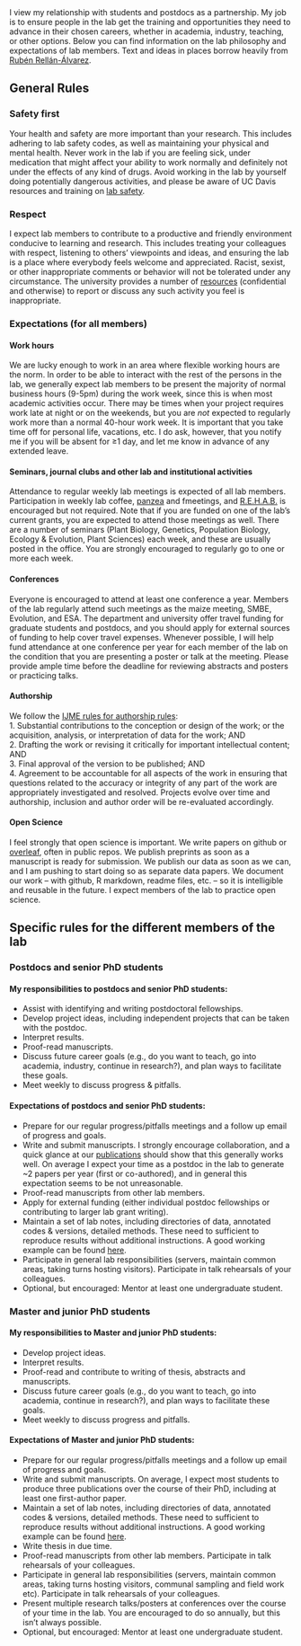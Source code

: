 <!-- break -->
<br>
<!-- break -->

I view my relationship with students and postdocs as a partnership. My job is to ensure people in the lab get the training and opportunities they need to advance in their chosen careers, whether in academia, industry, teaching, or other options. Below you can find information on the lab philosophy and expectations of lab members. Text and ideas in places borrow heavily from [Rubén Rellán-Álvarez](http://www.rrlab.org/expectations.html).

## General Rules

### Safety first

Your health and safety are more important than your research. This includes adhering to lab safety codes, as well as maintaining your physical and mental health. Never work in the lab if you are feeling sick, under medication that might affect your ability to work normally and definitely not under the effects of any kind of drugs. Avoid working in the lab by yourself doing potentially dangerous activities, and please be aware of UC Davis resources and training on [lab safety](http://safetyservices.ucdavis.edu/categories/laboratory-safety). 

### Respect

I expect lab members to contribute to a productive and friendly environment conducive to learning and research. This includes treating your colleagues with respect, listening to others’ viewpoints and ideas, and ensuring the lab is a place where everybody feels welcome and appreciated. Racist, sexist, or other inappropriate comments or behavior will not be tolerated under any circumstance.  The university provides a number of [resources](http://studentexpression.ucdavis.edu/get-support/index.html) (confidential and otherwise) to report or discuss any such activity you feel is inappropriate.

### Expectations (for all members)

#### Work hours
We are lucky enough to work in an area where flexible working hours are the norm. In order to be able to interact with the rest of the persons in the lab, we generally expect lab members to be present the majority of normal business hours (9-5pm) during the work week, since this is when most academic activities occur. There may be times when your project requires work late at night or on the weekends, but you are *not* expected to regularly work more than a normal 40-hour work week.  It is important that you take time off for personal life, vacations, etc.  I do ask, however, that you notify me if you will be absent for ≥1 day, and let me know in advance of any extended leave.

#### Seminars, journal clubs and other lab and institutional activities   
Attendance to regular weekly lab meetings is expected of all lab members. Participation in weekly lab coffee, [panzea](www.panzea.org) and fmeetings, and [R.E.H.A.B.](rehab.html) is encouraged but not required. Note that if you are funded on one of the lab's current grants, you are expected to attend those meetings as well.  There are a number of seminars (Plant Biology, Genetics, Population Biology, Ecology & Evolution, Plant Sciences) each week, and these are usually posted in the office. You are  strongly encouraged to regularly go to one or more each week.

#### Conferences
Everyone is encouraged to attend at least one conference a year.  Members of the lab regularly attend such meetings as the maize meeting, SMBE, Evolution, and ESA. The department and university offer travel funding for graduate students and postdocs, and you should apply for external sources of funding to help cover travel expenses. Whenever possible, I will help fund attendance at one conference per year for each member of the lab on the condition that you are presenting a poster or talk at the meeting. Please provide ample time before the deadline for reviewing abstracts and posters or practicing talks. 

#### Authorship
We follow the [IJME rules for authorship rules](http://www.icmje.org/recommendations/browse/roles-and-responsibilities/defining-the-role-of-authors-and-contributors.html):   
1. Substantial contributions to the conception or design of the work; or the acquisition, analysis, or interpretation of data for the work; AND  
2. Drafting the work or revising it critically for important intellectual content; AND  
3. Final approval of the version to be published; AND  
4. Agreement to be accountable for all aspects of the work in ensuring that questions related to the accuracy or integrity of any part of the work are appropriately investigated and resolved.
Projects evolve over time and authorship, inclusion and author order will be re-evaluated accordingly.

#### Open Science
I feel strongly that open science is important. We write papers on github or [overleaf](overleaf.com), often in public repos.  We publish preprints as soon as a manuscript is ready for submission.  We publish our data as soon as we can, and I am pushing to start doing so as separate data papers. We document our work -- with github, R markdown, readme files, etc. -- so it is intelligible and reusable in the future. I expect members of the lab to practice open science.


## Specific rules for the different members of the lab

### Postdocs and senior PhD students  

#### My responsibilities to postdocs and senior PhD students:  

- Assist with identifying and writing postdoctoral fellowships.  
- Develop project ideas, including independent projects that can be taken with the postdoc.
- Interpret results.
- Proof-read manuscripts.
- Discuss future career goals (e.g., do you want to teach, go into academia, industry, continue in research?), and plan ways to facilitate these goals.
- Meet weekly to discuss progress & pitfalls.  

#### Expectations of postdocs and senior PhD students:
- Prepare for our regular progress/pitfalls meetings and a follow up email of progress and goals.  
- Write and submit manuscripts.  I strongly encourage collaboration, and a quick glance at our [publications](pubs.html) should show that this generally works well. On average I expect your time as a postdoc in the lab to generate ~2 papers per year (first or co-authored), and in general this expectation seems to be not unreasonable.
- Proof-read manuscripts from other lab members.  
- Apply for external funding (either individual postdoc fellowships or contributing to larger lab grant writing).  
- Maintain a set of lab notes, including directories of data, annotated codes & versions, detailed methods. These need to sufficient to reproduce results without additional instructions. A good working example can be found [here](https://github.com/timbeissinger/Maize-Teo-Scripts).
- Participate in general lab responsibilities (servers, maintain common areas, taking turns hosting visitors). Participate in talk rehearsals of your colleagues.
- Optional, but encouraged: Mentor at least one undergraduate student.

### Master and junior PhD students

#### My responsibilities to Master and junior PhD students:

- Develop project ideas.   
- Interpret results.  
- Proof-read and contribute to writing of thesis, abstracts and  manuscripts.  
- Discuss future career goals (e.g., do you want to teach, go into academia, continue in research?), and plan ways to facilitate these goals.  
- Meet weekly to discuss progress and pitfalls.

#### Expectations of Master and junior PhD students:  

- Prepare for our regular progress/pitfalls meetings and a follow up email of progress and goals.  
 - Write and submit manuscripts.  On average, I expect most students to produce three publications over the course of their PhD, including at least one first-author paper. 
- Maintain a set of lab notes, including directories of data, annotated codes & versions, detailed methods. These need to sufficient to reproduce results without additional instructions. A good working example can be found [here](https://github.com/timbeissinger/Maize-Teo-Scripts).
- Write thesis in due time.  
- Proof-read manuscripts from other lab members. Participate in talk rehearsals of your colleagues.  
- Participate in general lab responsibilities (servers, maintain common areas, taking turns hosting visitors, communal sampling and field work etc). Participate in talk rehearsals of your colleagues.  
- Present multiple research talks/posters at conferences over the course of your time in the lab. You are encouraged to do so annually, but this isn't always possible.
- Optional, but encouraged: Mentor at least one undergraduate student.
